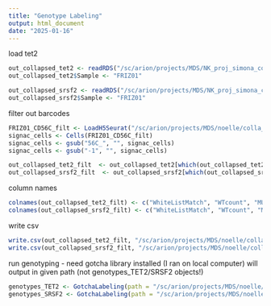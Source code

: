 ```yaml
---
title: "Genotype Labeling"
output: html_document
date: "2025-01-16"
---
```


load tet2
```r
out_collapsed_tet2 <- readRDS("/sc/arion/projects/MDS/NK_proj_simona_colla/NK_genotyping/BMGOT1-GOTCHA/fastqs/TET2/Split/Filtered/MergedOuts/outs.collapsed.Rdata")
out_collapsed_tet2$Sample <- "FRIZ01"

out_collapsed_srsf2 <- readRDS("/sc/arion/projects/MDS/NK_proj_simona_colla/NK_genotyping/BMGOT1-GOTCHA/fastqs/SRSF2/Split/Filtered/MergedOuts/outs.collapsed.Rdata")
out_collapsed_srsf2$Sample <- "FRIZ01"
```

filter out barcodes
```r
FRIZ01_CD56C_filt <- LoadH5Seurat("/sc/arion/projects/MDS/noelle/colla_NK_gotcha/FRIZ01_CD56C_filt.h5Seurat")
signac_cells <- Cells(FRIZ01_CD56C_filt)
signac_cells <- gsub("56C_", "", signac_cells)
signac_cells <- gsub("-1", "", signac_cells)

out_collapsed_tet2_filt  <- out_collapsed_tet2[which(out_collapsed_tet2$matched_barcodes %in% signac_cells),]
out_collapsed_srsf2_filt  <- out_collapsed_srsf2[which(out_collapsed_srsf2$matched_barcodes %in% signac_cells),]
```

column names
```r
colnames(out_collapsed_tet2_filt) <- c("WhiteListMatch", "WTcount", "MUTcount", "MUTfraction", "Sample")
colnames(out_collapsed_srsf2_filt) <- c("WhiteListMatch", "WTcount", "MUTcount", "MUTfraction", "Sample")
```


write csv
```r
write.csv(out_collapsed_tet2_filt, "/sc/arion/projects/MDS/noelle/colla_NK_gotcha/out_collapsed_tet2_filt.csv")
write.csv(out_collapsed_srsf2_filt, "/sc/arion/projects/MDS/noelle/colla_NK_gotcha/out_collapsed_srsf2_filt.csv")
```

run genotyping - need gotcha library installed (I ran on local computer)
will output in given path (not genotypes_TET2/SRSF2 objects!)
```r
genotypes_TET2 <- GotchaLabeling(path = "/sc/arion/projects/MDS/noelle/colla_NK_gotcha/", infile = "out_collapsed_tet2_filt.csv", gene_id = "TET2", sample_id = "FRIZ01_TET2")
genotypes_SRSF2 <- GotchaLabeling(path = "/sc/arion/projects/MDS/noelle/colla_NK_gotcha/", infile = "out_collapsed_srsf2_filt.csv", gene_id = "SRSF2", sample_id = "FRIZ01_SRSF")
```

